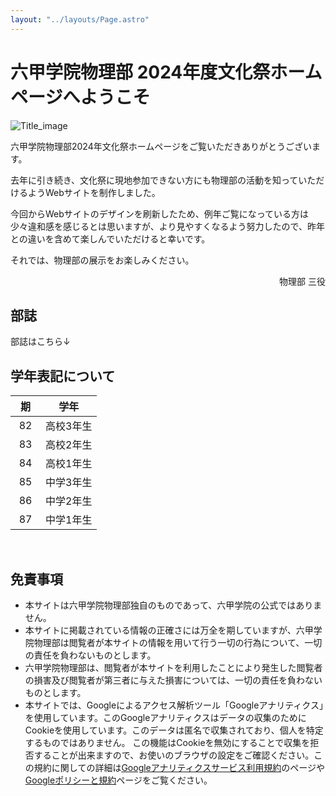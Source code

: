 ```yaml
---
layout: "../layouts/Page.astro"
---
```


# 六甲学院物理部 2024年度文化祭ホームページへようこそ

![Title_image](/img/RPC.svg)

六甲学院物理部2024年文化祭ホームページをご覧いただきありがとうございます。

去年に引き続き、文化祭に現地参加できない方にも物理部の活動を知っていただけるようWebサイトを制作しました。

今回からWebサイトのデザインを刷新したため、例年ご覧になっている方は少々違和感を感じるとは思いますが、より見やすくなるよう努力したので、昨年との違いを含めて楽しんでいただけると幸いです。

それでは、物理部の展示をお楽しみください。

<div align="right">物理部 三役</div>


## 部誌
部誌はこちら↓
<Card url="./works/" og_url='https://rokkophysicsclub.github.io/rpc-2024/works/' og_image="/img/Works.avif" og_title="Works | 作品" og_description="文化祭で展示する作品などの記事を掲載している場所です。" />

## 学年表記について
  期　  |  学年  
:---:|---
82 | 高校3年生
83 | 高校2年生
84 | 高校1年生
85 | 中学3年生
86 | 中学2年生
87 | 中学1年生

<br />

## 免責事項
* 本サイトは六甲学院物理部独自のものであって、六甲学院の公式ではありません。
* 本サイトに掲載されている情報の正確さには万全を期していますが、六甲学院物理部は閲覧者が本サイトの情報を用いて行う一切の行為について、一切の責任を負わないものとします。
* 六甲学院物理部は、閲覧者が本サイトを利用したことにより発生した閲覧者の損害及び閲覧者が第三者に与えた損害については、一切の責任を負わないものとします。
* 本サイトでは、Googleによるアクセス解析ツール「Googleアナリティクス」を使用しています。このGoogleアナリティクスはデータの収集のためにCookieを使用しています。このデータは匿名で収集されており、個人を特定するものではありません。
この機能はCookieを無効にすることで収集を拒否することが出来ますので、お使いのブラウザの設定をご確認ください。この規約に関しての詳細は[Googleアナリティクスサービス利用規約](https://marketingplatform.google.com/about/analytics/terms/jp/)のページや[Googleポリシーと規約](https://policies.google.com/technologies/ads?hl=ja)ページをご覧ください。